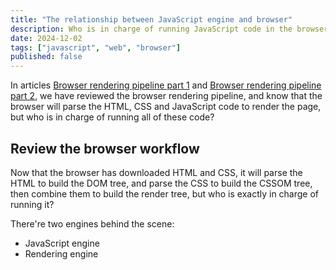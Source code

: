 ```yaml
---
title: "The relationship between JavaScript engine and browser"
description: Who is in charge of running JavaScript code in the browser?
date: 2024-12-02
tags: ["javascript", "web", "browser"]
published: false
---
```


In articles [Browser rendering pipeline part 1](/blog/browser-rendering-pipeline-part-1) and [Browser rendering pipeline part 2](/blog/browser-rendering-pipeline-part-2), we have reviewed the browser rendering pipeline, and know that the browser will parse the HTML, CSS and JavaScript code to render the page, but who is in charge of running all of these code?

## Review the browser workflow

Now that the browser has downloaded HTML and CSS, it will parse the HTML to build the DOM tree, and parse the CSS to build the CSSOM tree, then combine them to build the render tree, but who is exactly in charge of running it?

There're two engines behind the scene:

- JavaScript engine
- Rendering engine
